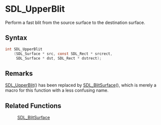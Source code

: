 = SDL_UpperBlit =

Perform a fast blit from the source surface to the destination surface.

== Syntax ==

<syntaxhighlight lang='c'>
int SDL_UpperBlit
    (SDL_Surface * src, const SDL_Rect * srcrect,
     SDL_Surface * dst, SDL_Rect * dstrect);
</syntaxhighlight>

== Remarks ==

[[SDL_UpperBlit]]() has been replaced by [[SDL_BlitSurface]](), which is
merely a macro for this function with a less confusing name.

== Related Functions ==

:[[SDL_BlitSurface]]



